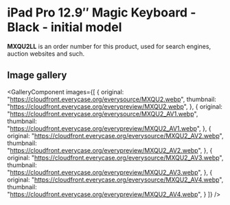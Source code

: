 
# iPad Pro 12.9″ Magic Keyboard - Black - initial model

<Callout type='info' emoji='👉🏻'>**MXQU2LL** is an order number for this product, used for search engines, auction websites and such.</Callout>

## Image gallery

<GalleryComponent
    images={[
      {
        original: "https://cloudfront.everycase.org/everysource/MXQU2.webp",
        thumbnail: "https://cloudfront.everycase.org/everypreview/MXQU2.webp",
      },
      {
        original: "https://cloudfront.everycase.org/everysource/MXQU2_AV1.webp",
        thumbnail: "https://cloudfront.everycase.org/everypreview/MXQU2_AV1.webp",
      },
      {
        original: "https://cloudfront.everycase.org/everysource/MXQU2_AV2.webp",
        thumbnail: "https://cloudfront.everycase.org/everypreview/MXQU2_AV2.webp",
      },
      {
        original: "https://cloudfront.everycase.org/everysource/MXQU2_AV3.webp",
        thumbnail: "https://cloudfront.everycase.org/everypreview/MXQU2_AV3.webp",
      },
      {
        original: "https://cloudfront.everycase.org/everysource/MXQU2_AV4.webp",
        thumbnail: "https://cloudfront.everycase.org/everypreview/MXQU2_AV4.webp",
      }
    ]}
  />
